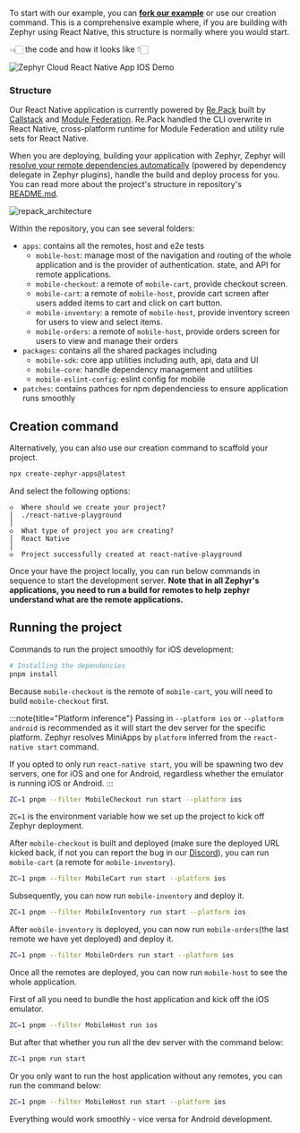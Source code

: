 
<CodemodDisclaimer />

To start with our example, you can [**fork our example**](https://github.com/ZephyrCloudIO/zephyr-repack-example) or use our creation command. This is a comprehensive example where, if you are building with Zephyr using React Native, this structure is normally where you would start.

<SourceCode href="https://github.com/ZephyrCloudIO/zephyr-repack-example" /> 👈🏻
the code and how it looks like 👇🏻

<Image src="/ios_demo.gif" alt="Zephyr Cloud React Native App IOS Demo" />

### Structure

Our React Native application is currently powered by [Re.Pack](https://re-pack.dev) built by [Callstack](https://callstack.com) and [Module Federation](https://module-federation.io). Re.Pack handled the CLI overwrite in React Native, cross-platform runtime for Module Federation and utility rule sets for React Native.

When you are deploying, building your application with Zephyr, Zephyr will [resolve your remote dependencies automatically](https://docs.zephyr-cloud.io/how-to/mf-guide) (powered by dependency delegate in Zephyr plugins), handle the build and deploy process for you. You can read more about the project's structure in repository's [README.md](https://github.com/ZephyrCloudIO/zephyr-repack-example/blob/main/README.md).

![repack_architecture](/architecture_overview.png)

Within the repository, you can see several folders:

- `apps`: contains all the remotes, host and e2e tests
  - `mobile-host`: manage most of the navigation and routing of the whole application and is the provider of authentication. state, and API for remote applications.
  - `mobile-checkout`: a remote of `mobile-cart`, provide checkout screen.
  - `mobile-cart`: a remote of `mobile-host`, provide cart screen after users added items to cart and click on cart button.
  - `mobile-inventory`: a remote of `mobile-host`, provide inventory screen for users to view and select items.
  - `mobile-orders`: a remote of `mobile-host`, provide orders screen for users to view and manage their orders
- `packages`: contains all the shared packages including
  - `mobile-sdk`: core app utilities including auth, api, data and UI
  - `mobile-core`: handle dependency management and utilities
  - `mobile-eslint-config`: eslint config for mobile
- `patches`: contains pathces for npm dependenciess to ensure application runs smoothly

## Creation command

Alternatively, you can also use our creation command to scaffold your project.

```bash
npx create-zephyr-apps@latest
```

And select the following options:

```
◇  Where should we create your project?
│  ./react-native-playground
│
◇  What type of project you are creating?
│  React Native
│
◇  Project successfully created at react-native-playground
```

Once your have the project locally, you can run below commands in sequence to start the development server. **Note that in all Zephyr's applications, you need to run a build for remotes to help zephyr understand what are the remote applications.**

## Running the project

Commands to run the project smoothly for iOS development:

```bash
# Installing the dependencies
pnpm install

```

Because `mobile-checkout` is the remote of `mobile-cart`, you will need to build `mobile-checkout` first.

:::note{title="Platform inference"}
Passing in `--platform ios` or `--platform android` is recommended as it will start the dev server for the specific platform. Zephyr resolves MiniApps by `platform` inferred from the `react-native start` command.

If you opted to only run `react-native start`, you will be spawning two dev servers, one for iOS and one for Android, regardless whether the emulator is running iOS or Android.
:::

```bash
ZC=1 pnpm --filter MobileCheckout run start --platform ios
```

`ZC=1` is the environment variable how we set up the project to kick off Zephyr deployment.

After `mobile-checkout` is built and deployed (make sure the deployed URL kicked back, if not you can report the bug in our [Discord](https://zephyr-cloud.io/discord)), you can run `mobile-cart` (a remote for `mobile-inventory`).

```bash
ZC=1 pnpm --filter MobileCart run start --platform ios
```

Subsequently, you can now run `mobile-inventory` and deploy it.

```bash
ZC=1 pnpm --filter MobileInventory run start --platform ios
```

After `mobile-inventory` is deployed, you can now run `mobile-orders`(the last remote we have yet deployed) and deploy it.

```bash
ZC=1 pnpm --filter MobileOrders run start --platform ios
```

Once all the remotes are deployed, you can now run `mobile-host` to see the whole application.

First of all you need to bundle the host application and kick off the iOS emulator.

```bash
ZC=1 pnpm --filter MobileHost run ios
```

But after that whether you run all the dev server with the command below:

```bash
ZC=1 pnpm run start
```

Or you only want to run the host application without any remotes, you can run the command below:

```bash
ZC=1 pnpm --filter MobileHost run start --platform ios
```

Everything would work smoothly - vice versa for Android development.
